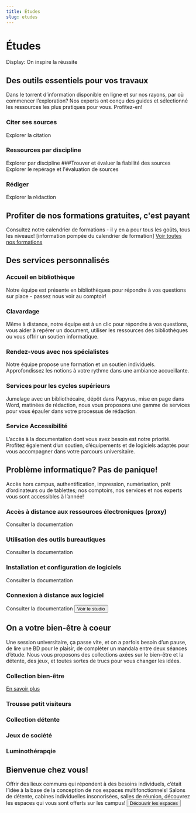 ```yaml
---
title: Études
slug: etudes
---
```


# Études
Display: On inspire la réussite

## Des outils essentiels pour vos travaux
Dans le torrent d’information disponible en ligne et sur nos rayons, par où commencer l’exploration? Nos experts ont conçu des guides et sélectionné les ressources les plus pratiques pour vous. Profitez-en!
### Citer ses sources
Explorer la citation
### Ressources par discipline
Explorer par discipline
###Trouver et évaluer la fiabilité des sources
Explorer le repérage et l'évaluation de sources
### Rédiger
Explorer la rédaction
## Profiter de nos formations gratuites, c'est payant
Consultez notre calendrier de formations - il y en a pour tous les goûts, tous les niveaux!
[information pompée du calendrier de formation]
[Voir toutes nos formations]()
## Des services personnalisés
### Accueil en bibliothèque
Notre équipe est présente en bibliothèques pour répondre à vos questions sur place - passez nous voir au comptoir!
### Clavardage
Même à distance, notre équipe est à un clic pour répondre à vos questions, vous aider à repérer un document, utiliser les ressources des bibliothèques ou vous offrir un soutien informatique.
### Rendez-vous avec nos spécialistes
Notre équipe propose une formation et un soutien individuels. Approfondissez les notions à votre rythme dans une ambiance accueillante. 
### Services pour les cycles supérieurs
Jumelage avec un bibliothécaire, dépôt dans Papyrus, mise en page dans Word, matinées de rédaction, nous vous proposons une gamme de services pour vous épauler dans votre processus de rédaction. 
### Service Accessibilité
L’accès à la documentation dont vous avez besoin est notre priorité. Profitez également d’un soutien, d’équipements et de logiciels adaptés pour vous accompagner dans votre parcours universitaire.
## Problème informatique? Pas de panique!
Accès hors campus, authentification, impression, numérisation, prêt d’ordinateurs ou de tablettes; nos comptoirs, nos services et nos experts vous sont accessibles à l’année!  
### Accès à distance aux ressources électroniques (proxy)
Consulter la documentation
### Utilisation des outils bureautiques
Consulter la documentation
### Installation et configuration de logiciels
Consulter la documentation
### Connexion à distance aux logiciel 
Consulter la documentation
<button primaire externe> Voir le studio</button>
## On a votre bien-être à coeur
Une session universitaire, ça passe vite, et on a parfois besoin d’un pause, de lire une BD pour le plaisir, de compléter un mandala entre deux séances d’étude. Nous vous proposons des collections axées sur le bien-être et la détente, des jeux, et toutes sortes de trucs pour vous changer les idées.
### Collection bien-être
[En savoir plus]()
### Trousse petit visiteurs
### Collection détente
### Jeux de société
### Luminothérapqie
## Bienvenue chez vous!
Offrir des lieux communs qui répondent à des besoins individuels, c’était l’idée à la base de la conception de nos espaces multifonctionnels!  Salons de détente, cabines individuelles insonorisées, salles de réunion, découvrez les espaces qui vous sont offerts sur les campus!
<button primaire interne>Découvrir les espaces</button>


